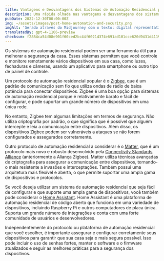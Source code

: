 ```yaml
---
title: Vantagens e Desvantagens dos Sistemas de Automação Residencial para Segurança
description: Uma rápida olhada nas vantagens e desvantagens dos sistemas de automação residencial para segurança, incluindo Zigbee, Matter e Home Assistant.
pubDate: 2022-12-30T00:00:00Z
img: ~/assets/images/post-home-automation-and-security.png
imgAlt: 'Gerado através do Midjourney com o texto: digital representation of a house using lines of light, home security protection aura, single lines, impactful, colorful, reallistic, octane rendering --v 4 --ar 3:2'
translatedBy: gpt-4-1106-preview
checksum: f2884ca54d08e901f60ced2bc44f60214374e691ad101cce620d9431d4119ae9
---
```


Os sistemas de automação residencial podem ser uma ferramenta útil para melhorar a segurança da casa. Esses sistemas permitem que você controle e monitore remotamente vários dispositivos em sua casa, como luzes, fechaduras e câmeras, usando um aplicativo para smartphone ou outro tipo de painel de controle.

Um protocolo de automação residencial popular é o [Zigbee](https://pt.wikipedia.org/wiki/Zigbee), que é um padrão de comunicação sem fio que utiliza ondas de rádio de baixa potência para conectar dispositivos. Zigbee é uma boa opção para sistemas de automação residencial porque é relativamente barato e fácil de configurar, e pode suportar um grande número de dispositivos em uma única rede.

No entanto, Zigbee tem algumas limitações em termos de segurança. Não utiliza criptografia por padrão, o que significa que é possível que alguém intercepte e leia a comunicação entre dispositivos. Além disso, os dispositivos Zigbee podem ser vulneráveis a ataques se não forem configurados e assegurados corretamente.

Outro protocolo de automação residencial a considerar é o [Matter](https://csa-iot.org/pt/all-solutions/matter/), que é um protocolo mais novo e robusto desenvolvido pela [Connectivity Standards Alliance](https://en.wikipedia.org/wiki/Connectivity_Standards_Alliance) (anteriormente a Aliança Zigbee). Matter utiliza técnicas avançadas de criptografia para assegurar a comunicação entre dispositivos, tornando-o mais resistente a invasões e interceptações. Também possui uma arquitetura mais flexível e aberta, o que permite suportar uma ampla gama de dispositivos e protocolos.

Se você deseja utilizar um sistema de automação residencial que seja fácil de configurar e que suporte uma ampla gama de dispositivos, você também pode considerar o [Home Assistant](https://www.home-assistant.io). Home Assistant é uma plataforma de automação residencial de código aberto que funciona em uma variedade de dispositivos, incluindo Raspberry Pi e outros computadores de placa única. Suporta um grande número de integrações e conta com uma forte comunidade de usuários e desenvolvedores.

Independentemente do protocolo ou plataforma de automação residencial que você escolher, é importante assegurar e configurar corretamente seus dispositivos para garantir que sua casa seja o mais segura possível. Isso pode incluir o uso de senhas fortes, manter o software e o firmware atualizados e seguir as melhores práticas para a segurança dos dispositivos.
